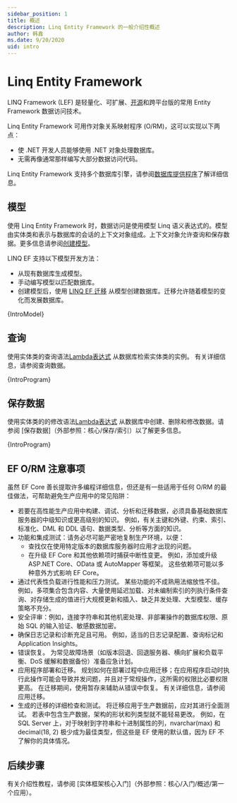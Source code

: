 ```yaml
---
sidebar_position: 1
title: 概述
description: Linq Entity Framework 的一般介绍性概述
author: 韩鑫
ms.date: 9/20/2020
uid: intro
---
```






# Linq Entity Framework

LINQ Framework (LEF) 是轻量化、可扩展、[开源](https://github.com/hanxinimm/LinqEntityFramework)和跨平台版的常用 Entity Framework 数据访问技术。


Linq Entity Framework 可用作对象关系映射程序 (O/RM)，这可以实现以下两点：

* 使 .NET 开发人员能够使用 .NET 对象处理数据库。
* 无需再像通常那样编写大部分数据访问代码。

Linq Entity Framework 支持多个数据库引擎，请参阅[数据库提供程序](xref:core/providers/index)了解详细信息。


## 模型

使用 Linq Entity Framework 时，数据访问是使用模型 Linq 语义表达式的。模型由实体类和表示与数据库的会话的上下文对象组成。上下文对象允许查询和保存数据。更多信息请参阅[创建模型](/zh-cn/docs/modeling/)。

LINQ EF 支持以下模型开发方法：

* 从现有数据库生成模型。
* 手动编写模型以匹配数据库。
* 创建模型后，使用 [LINQ EF 迁移](/docs/managing-schemas/migrations/) 从模型创建数据库。迁移允许随着模型的变化而发展数据库。

<CodeBlock title="C#" language="csharp" showLineNumbers>{IntroModel}</CodeBlock>

## 查询

使用实体类的查询语法[Lambda表达式](https://learn.microsoft.com/zh-cn/dotnet/csharp/language-reference/operators/lambda-expressions) 从数据库检索实体类的实例。 有关详细信息，请参阅查询数据。

<CodeSnippets title="C#" language="csharp" fragment="Querying" showLineNumbers>{IntroProgram}</CodeSnippets>

## 保存数据

使用实体类的的修改语法[Lambda表达式](https://learn.microsoft.com/zh-cn/dotnet/csharp/language-reference/operators/lambda-expressions) 从数据库中创建、删除和修改数据。请参阅 [保存数据]（外部参照：核心/保存/索引）以了解更多信息。

<CodeSnippets title="C#" language="csharp" fragment="SavingData" showLineNumbers>{IntroProgram}</CodeSnippets>

## EF O/RM 注意事项

虽然 EF Core 善长提取许多编程详细信息，但还是有一些适用于任何 O/RM 的最佳做法，可帮助避免生产应用中的常见陷阱：

* 若要在高性能生产应用中构建、调试、分析和迁移数据，必须具备基础数据库服务器的中级知识或更高级别的知识。 例如，有关主键和外键、约束、索引、标准化、DML 和 DDL 语句、数据类型、分析等方面的知识。
* 功能和集成测试：请务必尽可能严密地复制生产环境，以便：
  * 查找仅在使用特定版本的数据库服务器时应用才出现的问题。
  * 在升级 EF Core 和其他依赖项时捕获中断性变更。 例如，添加或升级 ASP.NET Core、OData 或 AutoMapper 等框架。 这些依赖项可能以多种意外方式影响 EF Core。
* 通过代表性负载进行性能和压力测试。 某些功能的不成熟用法缩放性不佳。 例如，多项集合包含内容、大量使用延迟加载、对未编制索引的列执行条件查询、对存储生成的值进行大规模更新和插入、缺乏并发处理、大型模型、缓存策略不充分。
* 安全评审：例如，连接字符串和其他机密处理、非部署操作的数据库权限、原始 SQL 的输入验证、敏感数据加密。
* 确保日志记录和诊断充足且可用。 例如，适当的日志记录配置、查询标记和 Application Insights。
* 错误恢复。 为常见故障场景（如版本回退、回退服务器、横向扩展和负载平衡、DoS 缓解和数据备份）准备应急计划。
* 应用程序部署和迁移。 规划如何在部署过程中应用迁移；在应用程序启动时执行此操作可能会导致并发问题，并且对于常规操作，这所需的权限比必要权限更高。 在迁移期间，使用暂存来辅助从错误中恢复。 有关详细信息，请参阅应用迁移。
* 生成的迁移的详细检查和测试。 将迁移应用于生产数据前，应对其进行全面测试。 若表中包含生产数据，架构的形状和列类型就不能轻易更改。 例如，在 SQL Server 上，对于映射到字符串和十进制属性的列，nvarchar(max) 和 decimal(18, 2) 极少成为最佳类型，但这些是 EF 使用的默认值，因为 EF 不了解你的具体情况。

## 后续步骤

有关介绍性教程，请参阅 [实体框架核心入门]（外部参照：核心/入门/概述/第一个应用）。